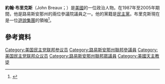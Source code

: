 '''約翰·布里克斯'''（John Breaux；{{bd|1944年|3月1日}}）是[[美國|美國]]的一位政治人物。在1987年至2005年期間，他是路易斯安那州的兩位參議院議員之一。他的黨籍是[[民主黨_(美國)|民主黨]]。布里克斯現在是一位[[遊說集團|遊說集團]]的領袖<ref>{{Cite web |url=http://thehill.com/business-a-lobbying/71291-trent-lott-keeps-his-southern-ties-through-lobbying |title=存档副本 |accessdate=2016-01-04 |archive-date=2016-01-21 |archive-url=https://web.archive.org/web/20160121211147/http://thehill.com/business-a-lobbying/71291-trent-lott-keeps-his-southern-ties-through-lobbying |dead-url=no }}</ref>。
== 參考資料 ==
{{reflist}}
[[Category:美国民主党联邦参议员|Category:美国民主党联邦参议员]]
[[Category:路易斯安那州聯邦參議員|Category:路易斯安那州聯邦參議員]]
[[Category:美国民主党联邦众议员|Category:美国民主党联邦众议员]]
[[Category:路易斯安那州聯邦眾議員|Category:路易斯安那州聯邦眾議員]]
[[Category:美國天主教徒|Category:美國天主教徒]]